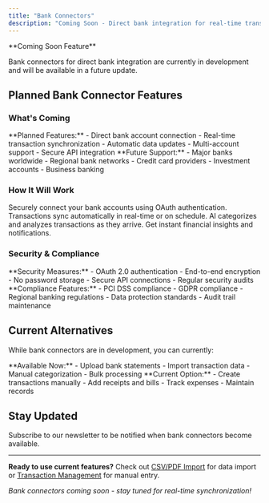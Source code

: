 ```yaml
---
title: "Bank Connectors"
description: "Coming Soon - Direct bank integration for real-time transaction synchronization"
---
```


<Warning>
**Coming Soon Feature**

Bank connectors for direct bank integration are currently in development and will be available in a future update.
</Warning>

## Planned Bank Connector Features

### What's Coming

<CardGroup cols={2}>
  <Card title="Real-Time Sync" icon="refresh">
    **Planned Features:**
    - Direct bank account connection
    - Real-time transaction synchronization
    - Automatic data updates
    - Multi-account support
    - Secure API integration
  </Card>
  
  <Card title="Global Bank Support" icon="globe">
    **Future Support:**
    - Major banks worldwide
    - Regional bank networks
    - Credit card providers
    - Investment accounts
    - Business banking
  </Card>
</CardGroup>

### How It Will Work

<Steps>
  <Step title="Bank Account Setup">
    Securely connect your bank accounts using OAuth authentication.
  </Step>
  
  <Step title="Automatic Sync">
    Transactions sync automatically in real-time or on schedule.
  </Step>
  
  <Step title="AI Processing">
    AI categorizes and analyzes transactions as they arrive.
  </Step>
  
  <Step title="Real-Time Insights">
    Get instant financial insights and notifications.
  </Step>
</Steps>

### Security & Compliance

<AccordionGroup>
  <Accordion title="Bank-Grade Security">
    **Security Measures:**
    - OAuth 2.0 authentication
    - End-to-end encryption
    - No password storage
    - Secure API connections
    - Regular security audits
  </Accordion>
  
  <Accordion title="Regulatory Compliance">
    **Compliance Features:**
    - PCI DSS compliance
    - GDPR compliance
    - Regional banking regulations
    - Data protection standards
    - Audit trail maintenance
  </Accordion>
</AccordionGroup>

## Current Alternatives

While bank connectors are in development, you can currently:

<CardGroup cols={2}>
  <Card title="CSV/PDF Import" icon="upload">
    **Available Now:**
    - Upload bank statements
    - Import transaction data
    - Manual categorization
    - Bulk processing
  </Card>
  
  <Card title="Manual Entry" icon="plus">
    **Current Option:**
    - Create transactions manually
    - Add receipts and bills
    - Track expenses
    - Maintain records
  </Card>
</CardGroup>

## Stay Updated

<Card title="Get Notified" icon="bell" href="https://ai2fin.com/newsletter" horizontal>
Subscribe to our newsletter to be notified when bank connectors become available.
</Card>

---

**Ready to use current features?** Check out [CSV/PDF Import](/data-sources/csv-imports) for data import or [Transaction Management](/guides/transaction-management) for manual entry.

*Bank connectors coming soon - stay tuned for real-time synchronization!*

